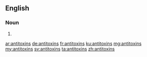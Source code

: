 ==English==

===Noun===
{{head|en|plural}}

# {{plural of|antitoxin|lang=en|nocat=1}}

[[ar:antitoxins]]
[[de:antitoxins]]
[[fr:antitoxins]]
[[ku:antitoxins]]
[[mg:antitoxins]]
[[my:antitoxins]]
[[sv:antitoxins]]
[[ta:antitoxins]]
[[zh:antitoxins]]